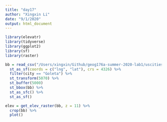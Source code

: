 ```yaml
---
title: "day17"
author: "Xingxin Li"
date: "9/1/2020"
output: html_document
---
```


```r
library(elevatr)
library(tidyverse)
library(ggplot2)
library(sf)
library(raster)

```



```r
bb = read_csv("/Users/xingxin/Github/geog176a-summer-2020-lab1/uscities.csv") %>%
  st_as_sf(coords = c("lng", "lat"), crs = 4326) %>% 
  filter(city == "Goleta") %>% 
  st_transform(5070) %>% 
  st_buffer(5000)
  st_bbox(bb) %>% 
  st_as_sfc() %>% 
  st_as_sf()

elev = get_elev_raster(bb, z = 11) %>% 
  crop(bb) %>%
  plot()

```

